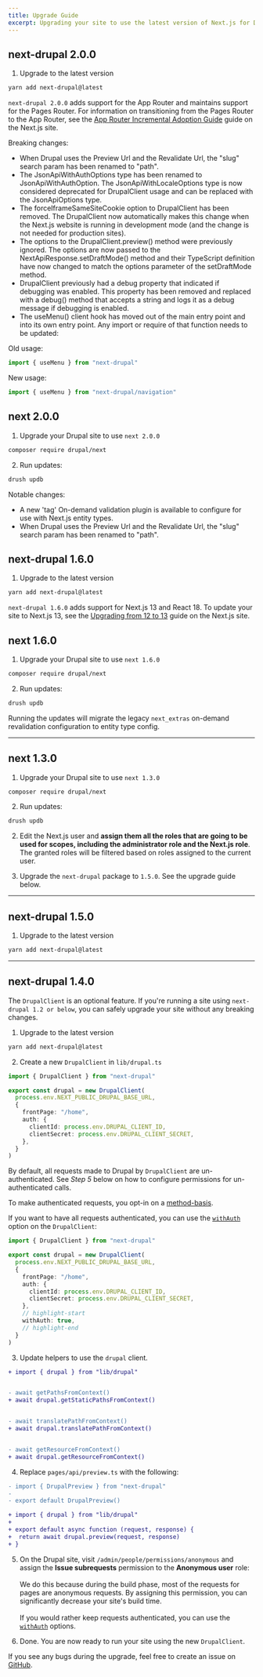 ```yaml
---
title: Upgrade Guide
excerpt: Upgrading your site to use the latest version of Next.js for Drupal.
---
```


## next-drupal 2.0.0

1. Upgrade to the latest version

```sh
yarn add next-drupal@latest
```

<Callout>

`next-drupal 2.0.0` adds support for the App Router and maintains support for the Pages Router. For information on transitioning from the Pages Router to the App Router, see the [App Router Incremental Adoption Guide](https://nextjs.org/docs/app/building-your-application/upgrading/app-router-migration) guide on the Next.js site.

</Callout>

Breaking changes:

- When Drupal uses the Preview Url and the Revalidate Url, the "slug" search param
  has been renamed to "path".
- The JsonApiWithAuthOptions type has been renamed to JsonApiWithAuthOption. The
  JsonApiWithLocaleOptions type is now considered deprecated for DrupalClient
  usage and can be replaced with the JsonApiOptions type.
- The forceIframeSameSiteCookie option to DrupalClient has been removed. The
  DrupalClient now automatically makes this change when the Next.js website is
  running in development mode (and the change is not needed for production sites).
- The options to the DrupalClient.preview() method were previously ignored. The
  options are now passed to the NextApiResponse.setDraftMode() method and their
  TypeScript definition have now changed to match the options parameter of the
  setDraftMode method.
- DrupalClient previously had a debug property that indicated if debugging was
  enabled. This property has been removed and replaced with a debug() method that
  accepts a string and logs it as a debug message if debugging is enabled.
- The useMenu() client hook has moved out of the main entry point and into its own
  entry point. Any import or require of that function needs to be updated:

Old usage:

```js
import { useMenu } from "next-drupal"
```

New usage:

```js
import { useMenu } from "next-drupal/navigation"
```

## next 2.0.0

1. Upgrade your Drupal site to use `next 2.0.0`

```sh
composer require drupal/next
```

2. Run updates:

```sh
drush updb
```

<Callout>

Notable changes:

- A new 'tag' On-demand validation plugin is available to configure for use with Next.js entity types.
- When Drupal uses the Preview Url and the Revalidate Url, the "slug" search param
  has been renamed to "path".

</Callout>

## next-drupal 1.6.0

1. Upgrade to the latest version

```sh
yarn add next-drupal@latest
```

<Callout>

`next-drupal 1.6.0` adds support for Next.js 13 and React 18. To update your site to Next.js 13, see the [Upgrading from 12 to 13](https://nextjs.org/docs/upgrading#upgrading-from-12-to-13) guide on the Next.js site.

</Callout>

## next 1.6.0

1. Upgrade your Drupal site to use `next 1.6.0`

```sh
composer require drupal/next
```

2. Run updates:

```sh
drush updb
```

<Callout>

Running the updates will migrate the legacy `next_extras` on-demand revalidation configuration to entity type config.

</Callout>

---

## next 1.3.0

1. Upgrade your Drupal site to use `next 1.3.0`

```sh
composer require drupal/next
```

2. Run updates:

```sh
drush updb
```

2. Edit the Next.js user and **assign them all the roles that are going to be used for scopes, including the administrator role and the Next.js role**. The granted roles will be filtered based on roles assigned to the current user.

3. Upgrade the `next-drupal` package to `1.5.0`. See the upgrade guide below.

---

## next-drupal 1.5.0

1. Upgrade to the latest version

```sh
yarn add next-drupal@latest
```

---

## next-drupal 1.4.0

<Callout icon="⚠️">

The `DrupalClient` is an optional feature. If you're running a site using `next-drupal 1.2 or below`, you can safely upgrade your site without any breaking changes.

</Callout>

1. Upgrade to the latest version

```sh
yarn add next-drupal@latest
```

2. Create a new `DrupalClient` in `lib/drupal.ts`

```ts title=lib/drupal.ts
import { DrupalClient } from "next-drupal"

export const drupal = new DrupalClient(
  process.env.NEXT_PUBLIC_DRUPAL_BASE_URL,
  {
    frontPage: "/home",
    auth: {
      clientId: process.env.DRUPAL_CLIENT_ID,
      clientSecret: process.env.DRUPAL_CLIENT_SECRET,
    },
  }
)
```

By default, all requests made to Drupal by `DrupalClient` are un-authenticated. See _Step 5_ below on how to configure permissions for un-authenticated calls.

To make authenticated requests, you opt-in on a [method-basis](/docs/authentication#method-authentication).

If you want to have all requests authenticated, you can use the [`withAuth`](/docs/configuration#withauth) option on the `DrupalClient`:

```ts
import { DrupalClient } from "next-drupal"

export const drupal = new DrupalClient(
  process.env.NEXT_PUBLIC_DRUPAL_BASE_URL,
  {
    frontPage: "/home",
    auth: {
      clientId: process.env.DRUPAL_CLIENT_ID,
      clientSecret: process.env.DRUPAL_CLIENT_SECRET,
    },
    // highlight-start
    withAuth: true,
    // highlight-end
  }
)
```

3. Update helpers to use the `drupal` client.

```diff
+ import { drupal } from "lib/drupal"


- await getPathsFromContext()
+ await drupal.getStaticPathsFromContext()


- await translatePathFromContext()
+ await drupal.translatePathFromContext()


- await getResourceFromContext()
+ await drupal.getResourceFromContext()
```

4. Replace `pages/api/preview.ts` with the following:

```diff
- import { DrupalPreview } from "next-drupal"
-
- export default DrupalPreview()

+ import { drupal } from "lib/drupal"
+
+ export default async function (request, response) {
+  return await drupal.preview(request, response)
+ }
```

5. On the Drupal site, visit `/admin/people/permissions/anonymous` and assign the **Issue subrequests** permission to the **Anonymous user** role: <br /><br />
   We do this because during the build phase, most of the requests for pages are anonymous requests. By assigning this permission, you can significantly decrease your site's build time. <br /><br />
   If you would rather keep requests authenticated, you can use the [`withAuth`](/docs/client/configuration#withauth) options.

6. Done. You are now ready to run your site using the new `DrupalClient`.

If you see any bugs during the upgrade, feel free to create an issue on [GitHub](https://github.com/chapter-three/next-drupal).
